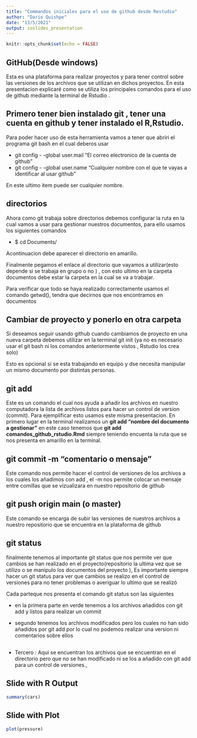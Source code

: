 ```yaml
---
title: "Commandos iniciales para el uso de github desde Restudio"
author: "Dario Quishpe"
date: "13/5/2021"
output: ioslides_presentation
---
```


```r
knitr::opts_chunk$set(echo = FALSE)
```

## GitHub(Desde windows)
Esta es una plataforma para realizar proyectos y para tener control sobre las versiones de los archivos que se utilizan en dichos proyectos.
En esta presentacion explicaré como se utiliza los principales comandos para el uso de github mediante  la terminal de Rstudio .

## Primero tener bien instalado git , tener una cuenta en github y tener instalado el R,Rstudio.
Para poder hacer uso de esta herramienta vamos a tener que abriri el programa git bash en el cual deberos usar

- git config - -global user.mail "El correo electronico de la cuenta de github" 
- git config - -global user.name "Cualquier nombre con el que te vayas a identificar al usar github"

En este ultimo item puede ser cualquier nombre.

## directorios

Ahora como git trabaja sobre directorios debemos configurar la ruta en la cual vamos a usar para gestionar nuestros documentos, para ello usamos los siguientes comandos 

- $ cd Documents/

Acontinuacion debe aparecer el directorio en amarillo.

Finalmente pegamos el enlace al directorio que vayamos a utilizar(esto depende si se trabaja en grupo o no ) , con esto ultimo en la carpeta documentos debe estar la carpeta en la cual se va a trabajar.

Para verificar que todo se haya realizado correctamente usamos el comando getwd(), tendra que decirnos que nos encontramos en documentos


## Cambiar de proyecto y ponerlo en otra carpeta

Si deseamos seguir usando github cuando cambiamos de proyecto en una nueva carpeta debemos utilizar en la terminal git init (ya no es necesario usar el git bash ni los comandos anteriormente vistos , Rstudio los crea solo)

Esto es opcional si se esta trabajando en equipo y dse necesita manipular un mismo documento por distintas personas.

## git add

Este es un comando el cual nos ayuda a añadir los archivos en nuestro computadora la lista de archivos listos para hacer un control de version (commit). Para ejemplificar esto usamos este misma presentacion. En primero lugar en la terminal realizamos un **git add "nombre del documento a gestionar"** en este caso tenemos que **git add comandos_github_rstudio.Rmd** siempre teniendo encuenta la ruta que se nos presenta en amarillo en la terminal.

## git commit -m "comentario o mensaje"
Este comando nos permite hacer el control de versiones de los archivos a los cuales los añadimos con add , el -m nos permite colocar un mensaje entre comillas que se vizualizara en nuestro repositorio de github 

## git push origin main (o master)

Este comando se encarga de subir las versiones de nuestros archivos a nuestro repositorio que se encuentra en la plataforma de github 

## git status

finalmente tenemos al importante git status que nos permite ver que cambios se han realizado en el proyecto(repositorio la ultima vez que se utilizo o se manipulo los documentos del proyecto ), Es importante siempre hacer un git status para ver que cambios se realizo en el control de versiones para no tener problemas o averiguar lo ultimo que se realizó

Cada parteque nos presenta el comando git status son las siguientes

- en la primera parte en verde tenemos a los archivos añadidos con git add y  listos para realizar un commit

- segundo tenemos los archivos modificados pero los cuales no han sido añadidos por git add por lo cual no podemos realizar una version ni comentarios sobre ellos

##
- Tercero : Aqui se encuentran los archivos que se encuentran en el directorio pero que no se han modificado ni se los a añadido con git add para un control de versiones.,

## Slide with R Output

```r
summary(cars)
```

## Slide with Plot

```r
plot(pressure)
```

